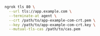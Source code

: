 ```bash
ngrok tls 80 \
  --url tls://app.example.com \
  --terminate-at agent \
  --crt /path/to/app-example-com-crt.pem \
  --key /path/to/app-example-com-crt.key \
  --mutual-tls-cas /path/to/cas.pem
```
